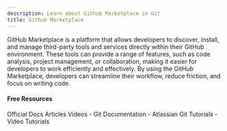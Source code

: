 ```yaml
---
description: Learn about Github Marketplace in Git
title: Github Marketplace
---
```


GitHub Marketplace is a platform that allows developers to discover, install, and manage third-party tools and services directly within their GitHub environment. These tools can provide a range of features, such as code analysis, project management, or collaboration, making it easier for developers to work efficiently and effectively. By using the GitHub Marketplace, developers can streamline their workflow, reduce friction, and focus on writing code.

#### Free Resources

<Tabs defaultValue="official">
<TabsList>
<TabsTrigger value="official">Official Docs</TabsTrigger>
<TabsTrigger value="article">Articles</TabsTrigger>
<TabsTrigger value="video">Videos</TabsTrigger>
</TabsList>

<TabsContent value="official">
- <Link href="https://git-scm.com/docs">Git Documentation</Link>
</TabsContent>
<TabsContent value="article">
- <Link href="https://www.atlassian.com/git/tutorials">Atlassian Git Tutorials</Link>
</TabsContent>
<TabsContent value="video">
- <Link href="https://www.youtube.com/results?search_query=git+github-marketplace+tutorial">Video Tutorials</Link>
</TabsContent>
</Tabs>
